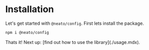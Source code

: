 
# Installation

Let's get started with `@neato/config`. First lets install the package.

```sh npm2yarn
npm i @neato/config
```

<Note>
Thats it! Next up: [find out how to use the library](./usage.mdx).
</Note>
